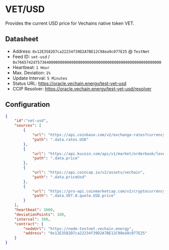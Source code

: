 # VET/USD

Provides the current USD price for Vechains native token VET.

## Datasheet

* Address: `0x12E3582D7ca22234f39D2A7BE12C98ea9c077E25` @ `TestNet`
* Feed ID: `vet-usd` / `0x7665742d75736400000000000000000000000000000000000000000000000000`
* Heartbeat: `1 Hour`
* Max. Deviation: `1%`
* Update Interval: `5 Minutes`
* Status URL: https://oracle.vechain.energy/test-vet-usd
* CCIP Resolver: https://oracle.vechain.energy/test-vet-usd/resolver



## Configuration

```json
{                                                                                 
    "id":"vet-usd",
    "sources": [
        {           
            "url": "https://api.coinbase.com/v2/exchange-rates?currency=VET",
            "path": ".data.rates.USD"
        },                                                                    
        {                            
            "url": "https://api.kucoin.com/api/v1/market/orderbook/level1?symbol=VET-USDT",
            "path": ".data.price"
        },                                                                                 
        {                           
            "url": "https://api.coincap.io/v2/assets/vechain",
            "path": ".data.priceUsd"
        },                                                    
        {                                         
            "url": "https://pro-api.coinmarketcap.com/v2/cryptocurrency/quotes/latest?CMC_PRO_API_KEY=<CMC_PRO_API_KEY>&symbol=VET",
            "path": ".data.VET.0.quote.USD.price"
        }                                      
    ],                                           
    "heartbeat": 3600,
    "deviationPoints": 100,                              
    "interval": 300,                                            
    "contract": {          
        "nodeUrl": "https://node-testnet.vechain.energy",
        "address": "0x12E3582D7ca22234f39D2A7BE12C98ea9c077E25"
    }                                                    
}
```